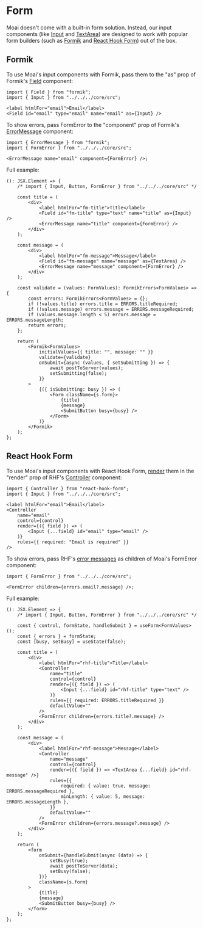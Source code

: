 
# Form

Moai doesn't come with a built-in form solution. Instead, our input components
(like [Input][3] and [TextArea][4]) are designed to work with popular form
builders (such as [Formik][1] and [React Hook Form][2]) out of the box.

[1]: https://formik.org/
[2]: https://react-hook-form.com/
[3]: /components/input
[4]: /components/textarea

## Formik

To use Moai's input components with Formik, pass them to the "as" prop of
Formik's [Field][1] component:

[1]: https://formik.org/docs/api/field

```tsx
import { Field } from "formik";
import { Input } from "../../../core/src";

<label htmlFor="email">Email</label>
<Field id="email" type="email" name="email" as={Input} />
```

To show errors, pass FormError to the "component" prop of Formik's
[ErrorMessage][2] component:

```tsx
import { ErrorMessage } from "formik";
import { FormError } from "../../../core/src";

<ErrorMessage name="email" component={FormError} />;
```

[2]: https://formik.org/docs/api/errormessage

Full example:

<FormikExample />

```tsx
(): JSX.Element => {
	/* import { Input, Button, FormError } from "../../../core/src" */

	const title = (
		<div>
			<label htmlFor="fm-title">Title</label>
			<Field id="fm-title" type="text" name="title" as={Input} />
			<ErrorMessage name="title" component={FormError} />
		</div>
	);

	const message = (
		<div>
			<label htmlFor="fm-message">Message</label>
			<Field id="fm-message" name="message" as={TextArea} />
			<ErrorMessage name="message" component={FormError} />
		</div>
	);

	const validate = (values: FormValues): FormikErrors<FormValues> => {
		const errors: FormikErrors<FormValues> = {};
		if (!values.title) errors.title = ERRORS.titleRequired;
		if (!values.message) errors.message = ERRORS.messageRequired;
		if (values.message.length < 5) errors.message = ERRORS.messageLength;
		return errors;
	};

	return (
		<Formik<FormValues>
			initialValues={{ title: "", message: "" }}
			validate={validate}
			onSubmit={async (values, { setSubmitting }) => {
				await postToServer(values);
				setSubmitting(false);
			}}
		>
			{({ isSubmitting: busy }) => (
				<Form className={s.form}>
					{title}
					{message}
					<SubmitButton busy={busy} />
				</Form>
			)}
		</Formik>
	);
};
```

## React Hook Form

To use Moai's input components with React Hook Form, [render][2] them in the
"render" prop of RHF's [Controller][1] component:

```tsx
import { Controller } from "react-hook-form";
import { Input } from "../../../core/src";

<label htmlFor="email">Email</label>
<Controller
	name="email"
	control={control}
	render={({ field }) => (
		<Input {...field} id="email" type="email" />
	)}
	rules={{ required: "Email is required" }}
/>
```

[1]: https://react-hook-form.com/api#Controller
[2]: https://react-hook-form.com/get-started#IntegratingwithUIlibraries

To show errors, pass RHF's [error messages][3] as children of Moai's FormError
component:

```tsx
import { FormError } from "../../../core/src";

<FormError children={errors.email?.message} />;
```

[3]: https://react-hook-form.com/advanced-usage#ErrorMessages

Full example:

<ReactHookFormExample />

```tsx
(): JSX.Element => {
	/* import { Input, Button, FormError } from "../../../core/src" */

	const { control, formState, handleSubmit } = useForm<FormValues>();
	const { errors } = formState;
	const [busy, setBusy] = useState(false);

	const title = (
		<div>
			<label htmlFor="rhf-title">Title</label>
			<Controller
				name="title"
				control={control}
				render={({ field }) => (
					<Input {...field} id="rhf-title" type="text" />
				)}
				rules={{ required: ERRORS.titleRequired }}
				defaultValue=""
			/>
			<FormError children={errors.title?.message} />
		</div>
	);

	const message = (
		<div>
			<label htmlFor="rhf-message">Message</label>
			<Controller
				name="message"
				control={control}
				render={({ field }) => <TextArea {...field} id="rhf-message" />}
				rules={{
					required: { value: true, message: ERRORS.messageRequired },
					minLength: { value: 5, message: ERRORS.messageLength },
				}}
				defaultValue=""
			/>
			<FormError children={errors.message?.message} />
		</div>
	);

	return (
		<form
			onSubmit={handleSubmit(async (data) => {
				setBusy(true);
				await postToServer(data);
				setBusy(false);
			})}
			className={s.form}
		>
			{title}
			{message}
			<SubmitButton busy={busy} />
		</form>
	);
};
```
